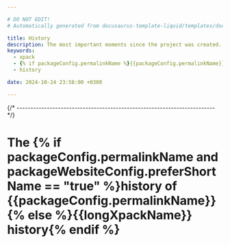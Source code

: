 ```yaml
---

# DO NOT EDIT!
# Automatically generated from docusaurus-template-liquid/templates/docusaurus.

title: History
description: The most important moments since the project was created.
keywords:
  - xpack
  - {% if packageConfig.permalinkName %}{{packageConfig.permalinkName}}{% else %}{{packageName}}{% endif %}
  - history

date: 2024-10-24 23:58:00 +0300

---
```



{/* ------------------------------------------------------------------------ */}

# The {% if packageConfig.permalinkName and packageWebsiteConfig.preferShortName == "true" %}history of {{packageConfig.permalinkName}}{% else %}{{longXpackName}} history{% endif %}

<ProjectContent />
